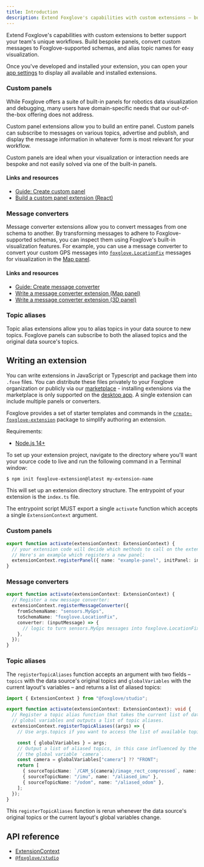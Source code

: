 ```yaml
---
title: Introduction
description: Extend Foxglove's capabilities with custom extensions – build bespoke panels, convert custom messages to Foxglove-supported schemas, and alias topic names for easy visualization.
---
```


Extend Foxglove's capabilities with custom extensions to better support your team's unique workflows. Build bespoke panels, convert custom messages to Foxglove-supported schemas, and alias topic names for easy visualization.

Once you've developed and installed your extension, you can open your [app settings](/docs/visualization/introduction#settings#extensions) to display all available and installed extensions.

### Custom panels

While Foxglove offers a suite of built-in panels for robotics data visualization and debugging, many users have domain-specific needs that our out-of-the-box offering does not address.

Custom panel extensions allow you to build an entire panel. Custom panels can subscribe to messages on various topics, advertise and publish, and display the message information in whatever form is most relevant for your workflow.

Custom panels are ideal when your visualization or interaction needs are bespoke and not easily solved via one of the built-in panels.

#### Links and resources

- [Guide: Create custom panel](/docs/visualization/extensions/guides/create-custom-panel)
- [Build a custom panel extension (React)](https://foxglove.dev/blog/building-a-custom-react-panel-with-foxglove-studio-extensions)

### Message converters

Message converter extensions allow you to convert messages from one schema to another. By transforming messages to adhere to Foxglove-supported schemas, you can inspect them using Foxglove's built-in visualization features. For example, you can use a message converter to convert your custom GPS messages into [`foxglove.LocationFix`](/docs/visualization/message-schemas/location-fix) messages for visualization in the [Map panel](/docs/visualization/panels/map).

#### Links and resources

- [Guide: Create message converter](/docs/visualization/extensions/guides/create-message-converter)
- [Write a message converter extension (Map panel)](https://foxglove.dev/blog/announcing-message-converter-extensions-in-foxglove-studio)
- [Write a message converter extension (3D panel)](https://foxglove.dev/blog/using-message-converters-to-display-3d-markers-in-foxglove-studio)

### Topic aliases

Topic alias extensions allow you to alias topics in your data source to new topics. Foxglove panels can subscribe to both the aliased topics and the original data source's topics.

## Writing an extension

You can write extensions in JavaScript or Typescript and package them into `.foxe` files. You can distribute these files privately to your Foxglove organization or publicly via our [marketplace](https://github.com/foxglove/studio-extension-marketplace) - installing extensions via the marketplace is only supported on the [desktop app](https://foxglove.dev/download). A single extension can include multiple panels or converters.

Foxglove provides a set of starter templates and commands in the [`create-foxglove-extension`](https://github.com/foxglove/create-foxglove-extension) package to simplify authoring an extension.

Requirements:

- [Node.js 14+](https://nodejs.org/)

To set up your extension project, navigate to the directory where you'll want your source code to live and run the following command in a Terminal window:

```bash
$ npm init foxglove-extension@latest my-extension-name
```

This will set up an extension directory structure. The entrypoint of your extension is the `index.ts` file.

The entrypoint script MUST export a single `activate` function which accepts a single `ExtensionContext` argument.

### Custom panels

```typescript
export function activate(extensionContext: ExtensionContext) {
  // your extension code will decide which methods to call on the extensionContext
  // Here's an example which registers a new panel:
  extensionContext.registerPanel({ name: "example-panel", initPanel: initExamplePanel });
}
```

### Message converters

```typescript
export function activate(extensionContext: ExtensionContext) {
  // Register a new message converter:
  extensionContext.registerMessageConverter({
    fromSchemaName: "sensors.MyGps",
    toSchemaName: "foxglove.LocationFix",
    converter: (inputMessage) => {
      // logic to turn sensors.MyGps messages into foxglove.LocationFix messages
    },
  });
}
```

### Topic aliases

The `registerTopicAliases` function accepts an argument with two fields – `topics` with the data source's original topics and `globalVariables` with the current layout's variables – and returns a list of aliased topics:

```typescript
import { ExtensionContext } from "@foxglove/studio";

export function activate(extensionContext: ExtensionContext): void {
  // Register a topic alias function that takes the current list of datasource topics and
  // global variables and outputs a list of topic aliases.
  extensionContext.registerTopicAliases((args) => {
    // Use args.topics if you want to access the list of available topics in your data source.

    const { globalVariables } = args;
    // Output a list of aliased topics, in this case influenced by the current value of
    // the global variable `camera`.
    const camera = globalVariables["camera"] ?? "FRONT";
    return [
      { sourceTopicName: `/CAM_${camera}/image_rect_compressed`, name: `/selected_camera_image` },
      { sourceTopicName: "/imu", name: "/aliased_imu" },
      { sourceTopicName: "/odom", name: "/aliased_odom" },
    ];
  });
}
```

This `registerTopicAliases` function is rerun whenever the data source's original topics or the current layout's global variables change.

## API reference

- [ExtensionContext](/docs/visualization/extensions/api/extension-context)
- [`@foxglove/studio`](pathname:///extension-api)
